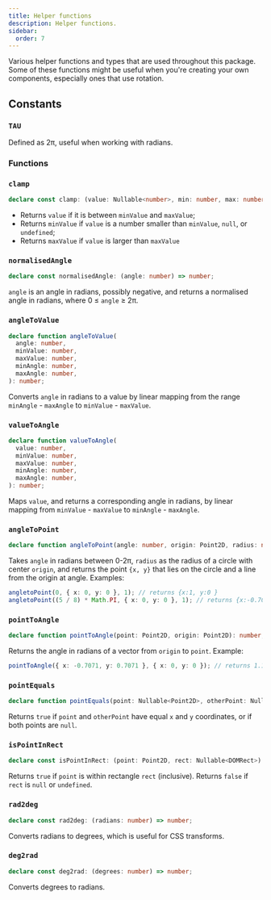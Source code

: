 ```yaml
---
title: Helper functions
description: Helper functions.
sidebar:
  order: 7
---
```


Various helper functions and types that are used throughout this package. Some of these functions
might be useful when you're creating your own components, especially ones that use rotation.

## Constants

### `TAU`

Defined as 2π, useful when working with radians.

### Functions

### `clamp`

```ts
declare const clamp: (value: Nullable<number>, min: number, max: number) => number;
```

- Returns `value` if it is between `minValue` and `maxValue`;
- Returns `minValue` if `value` is a number smaller than `minValue`, `null`, or `undefined`;
- Returns `maxValue` if `value` is larger than `maxValue`

### `normalisedAngle`

```ts
declare const normalisedAngle: (angle: number) => number;
```

`angle` is an angle in radians, possibly negative, and returns a normalised angle in radians, where
0 &le; `angle` &ge; 2π.

### `angleToValue`

```ts
declare function angleToValue(
  angle: number,
  minValue: number,
  maxValue: number,
  minAngle: number,
  maxAngle: number,
): number;
```

Converts `angle` in radians to a value by linear mapping from the range `minAngle` - `maxAngle` to `minValue` - `maxValue`.

### `valueToAngle`

```ts
declare function valueToAngle(
  value: number,
  minValue: number,
  maxValue: number,
  minAngle: number,
  maxAngle: number,
): number;
```

Maps `value`, and returns a corresponding angle in radians, by linear mapping from `minValue` - `maxValue` to `minAngle` - `maxAngle`.

### `angleToPoint`

```ts
declare function angleToPoint(angle: number, origin: Point2D, radius: number): Point2D;
```

Takes `angle` in radians between 0-2π, `radius` as the radius of a circle with center `origin`, and returns
the point `{x, y}` that lies on the circle and a line from the origin at angle. Examples:

```ts
angletoPoint(0, { x: 0, y: 0 }, 1); // returns {x:1, y:0 }
angletoPoint((5 / 8) * Math.PI, { x: 0, y: 0 }, 1); // returns {x:-0.7071, y:-0.7071 }
```

### `pointToAngle`

```ts
declare function pointToAngle(point: Point2D, origin: Point2D): number;
```

Returns the angle in radians of a vector from `origin` to `point`. Example:

```ts
pointToAngle({ x: -0.7071, y: 0.7071 }, { x: 0, y: 0 }); // returns 1.1781 == 3/8 * Math.PI
```

### `pointEquals`

```ts
declare function pointEquals(point: Nullable<Point2D>, otherPoint: Nullable<Point2D>): boolean;
```

Returns `true` if `point` and `otherPoint` have equal `x` and `y` coordinates, or if both points are `null`.

### `isPointInRect`

```ts
declare const isPointInRect: (point: Point2D, rect: Nullable<DOMRect>) => boolean;
```

Returns `true` if `point` is within rectangle `rect` (inclusive).
Returns `false` if `rect` is `null` or `undefined`.

### `rad2deg`

```ts
declare const rad2deg: (radians: number) => number;
```

Converts radians to degrees, which is useful for CSS transforms.

### `deg2rad`

```ts
declare const deg2rad: (degrees: number) => number;
```

Converts degrees to radians.
